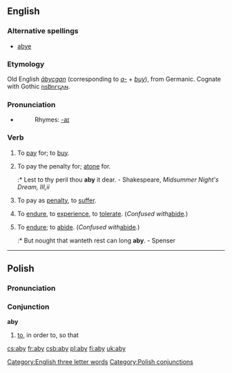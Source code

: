 {{see|ABY}}
==English==
[[Category:English three letter words]]
===Alternative spellings===
* [[abye]]

===Etymology===
Old English ''[[abycgan|ābycgan]]'' (corresponding to ''[[a-]]'' + ''[[buy]]''), from Germanic.  Cognate with Gothic [[𐌿𐍃𐌱𐌿𐌲𐌾𐌰𐌽]].

===Pronunciation===
*{{IPA|/əˈbaɪ/}}
*:Rhymes: [[Rhymes:English:-aɪ|-aɪ]]

===Verb===
{{en-verb|abies|abying|abought}}

# {{transitive}} {{obsolete}} To [[pay]] for; to [[buy]].
# {{transitive}} {{archaic}} To pay the penalty for; [[atone]] for.
#:* Lest to thy peril thou '''aby''' it dear. - Shakespeare, ''Midsummer Night's Dream, III,ii''
# {{transitive}} {{archaic}} To pay as [[penalty]], to [[suffer]].
# {{transitive}} {{archaic}} To [[endure]], to [[experience]], to [[tolerate]].  (''Confused with ''[[abide]]''.'')
# {{intransitive}} {{obsolete}} To [[endure]]; to [[abide]].  (''Confused with ''[[abide]]''.'')
#:* But nought that wanteth rest can long '''aby'''. - Spenser

----

==Polish==
===Pronunciation===
{{IPA|/ˈabɨ/}}

===Conjunction===
'''aby'''

# [[to]], in order to, so that

[[Category:Polish conjunctions]]

[[cs:aby]]
[[fr:aby]]
[[csb:aby]]
[[pl:aby]]
[[fi:aby]]
[[uk:aby]]